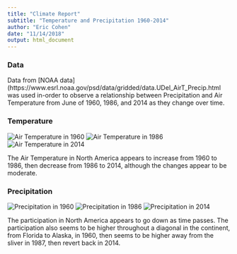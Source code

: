 ```yaml
---
title: "Climate Report"
subtitle: "Temperature and Precipitation 1960-2014"
author: "Eric Cohen"
date: "11/14/2018"
output: html_document
---
```

### Data

Data from [NOAA data](https://www.esrl.noaa.gov/psd/data/gridded/data.UDel_AirT_Precip.html was used in-order to observe a relationship between
Precipitation and Air Temperature from June of 1960, 1986, and 2014 as they change over time. 

### Temperature

![Air Temperature in 1960](./data/NA_temperature_1960.jpg)
![Air Temperature in 1986](./data/NA_temperature_1986.jpg)
![Air Temperature in 2014](./data/NA_temperature_2014.jpg)

The Air Temperature in North America appears to increase from 1960 to 1986, then decrease from 1986 to 2014, although the changes appear to be moderate.

### Precipitation

![Precipitation in 1960](./data/NA_precipitation_1960.jpg)
![Precipitation in 1986](./data/NA_precipitation_1986.jpg)
![Precipitation in 2014](./data/NA_precipitation_2014.jpg)



The participation in North America appears to go down as time passes. The participation also seems to be higher throughout a diagonal in the continent, from Florida to Alaska, in 1960, then seems to be higher away from the sliver in 1987, then revert back in 2014. 

